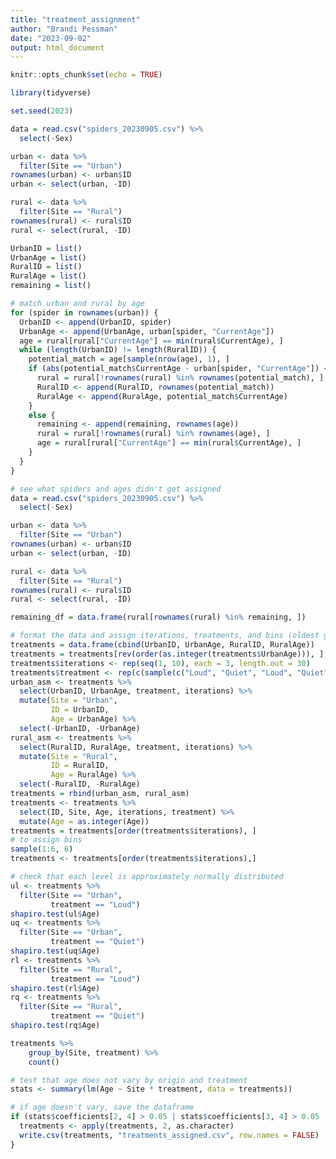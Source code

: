```yaml
---
title: "treatment_assignment"
author: "Brandi Pessman"
date: "2023-09-02"
output: html_document
---
```


```r
knitr::opts_chunk$set(echo = TRUE)
```

```r
library(tidyverse)

set.seed(2023)

data = read.csv("spiders_20230905.csv") %>% 
  select(-Sex)

urban <- data %>% 
  filter(Site == "Urban")
rownames(urban) <- urban$ID
urban <- select(urban, -ID)

rural <- data %>% 
  filter(Site == "Rural")
rownames(rural) <- rural$ID
rural <- select(rural, -ID)

UrbanID = list()
UrbanAge = list()
RuralID = list()
RuralAge = list()
remaining = list()

# match urban and rural by age
for (spider in rownames(urban)) {
  UrbanID <- append(UrbanID, spider)
  UrbanAge <- append(UrbanAge, urban[spider, "CurrentAge"])
  age = rural[rural["CurrentAge"] == min(rural$CurrentAge), ]
  while (length(UrbanID) != length(RuralID)) {
    potential_match = age[sample(nrow(age), 1), ]
    if (abs(potential_match$CurrentAge - urban[spider, "CurrentAge"]) <= 6) {
      rural = rural[!rownames(rural) %in% rownames(potential_match), ]
      RuralID <- append(RuralID, rownames(potential_match))
      RuralAge <- append(RuralAge, potential_match$CurrentAge)
    }
    else {
      remaining <- append(remaining, rownames(age))
      rural = rural[!rownames(rural) %in% rownames(age), ]
      age = rural[rural["CurrentAge"] == min(rural$CurrentAge), ]
    }
  }
}

# see what spiders and ages didn't get assigned
data = read.csv("spiders_20230905.csv") %>% 
  select(-Sex)

urban <- data %>% 
  filter(Site == "Urban")
rownames(urban) <- urban$ID
urban <- select(urban, -ID)

rural <- data %>% 
  filter(Site == "Rural")
rownames(rural) <- rural$ID
rural <- select(rural, -ID)

remaining_df = data.frame(rural[rownames(rural) %in% remaining, ])

# format the data and assign iterations, treatments, and bins (oldest go first)
treatments = data.frame(cbind(UrbanID, UrbanAge, RuralID, RuralAge))
treatments = treatments[rev(order(as.integer(treatments$UrbanAge))), ]
treatments$iterations <- rep(seq(1, 10), each = 3, length.out = 30)
treatments$treatment <- rep(c(sample(c("Loud", "Quiet", "Loud", "Quiet", "Loud", "Quiet"))), length.out = 30)
urban_asm <- treatments %>% 
  select(UrbanID, UrbanAge, treatment, iterations) %>% 
  mutate(Site = "Urban",
         ID = UrbanID, 
         Age = UrbanAge) %>% 
  select(-UrbanID, -UrbanAge)
rural_asm <- treatments %>% 
  select(RuralID, RuralAge, treatment, iterations) %>% 
  mutate(Site = "Rural",
         ID = RuralID, 
         Age = RuralAge) %>% 
  select(-RuralID, -RuralAge)
treatments = rbind(urban_asm, rural_asm)
treatments <- treatments %>% 
  select(ID, Site, Age, iterations, treatment) %>% 
  mutate(Age = as.integer(Age))
treatments = treatments[order(treatments$iterations), ]
# to assign bins
sample(1:6, 6)
treatments <- treatments[order(treatments$iterations),] 

# check that each level is approximately normally distributed
ul <- treatments %>% 
  filter(Site == "Urban",
         treatment == "Loud")
shapiro.test(ul$Age)
uq <- treatments %>% 
  filter(Site == "Urban",
         treatment == "Quiet")
shapiro.test(uq$Age)
rl <- treatments %>% 
  filter(Site == "Rural",
         treatment == "Loud")
shapiro.test(rl$Age)
rq <- treatments %>% 
  filter(Site == "Rural",
         treatment == "Quiet")
shapiro.test(rq$Age)

treatments %>% 
    group_by(Site, treatment) %>% 
    count()

# test that age does not vary by origin and treatment
stats <- summary(lm(Age ~ Site * treatment, data = treatments))

# if age doesn't vary, save the dataframe
if (stats$coefficients[2, 4] > 0.05 | stats$coefficients[3, 4] > 0.05 | stats$coefficients[4, 4] > 0.05){
  treatments <- apply(treatments, 2, as.character)
  write.csv(treatments, "treatments_assigned.csv", row.names = FALSE)
}
```